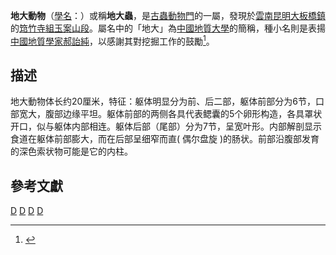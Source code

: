 {{Automatic Taxobox
| taxon = Didazoon
| authority = [[舒德干|Shu]] & [[韓健|Han]], 2001
| fossil_range = {{fossil range|第三期}}[[寒武紀|寒武紀]]
| image = Didazoon haoae.jpg
| image_caption = 
| type_species = '''郝氏地大動物<br>''Didazoon haoae'''''
| type_species_authority = Shu & Han, 2001
}}

'''地大動物'''（[[學名|學名]]：''{{lang|la|Didazoon}}''）或稱'''地大蟲'''，是[[古蟲動物門|古蟲動物門]]的一屬，發現於[[雲南|雲南]][[昆明|昆明]][[大板橋鎮|大板橋鎮]]的[[筇竹寺組|筇竹寺組]][[玉案山段|玉案山段]]。屬名中的「地大」為[[中國地質大學|中國地質大學]]的簡稱，種小名則是表揚[[中國|中國]][[地質學家|地質學家]][[郝詒純|郝詒純]]，以感謝其對挖掘工作的鼓勵<ref>{{cite journal | author = Shu, D.-G., Conway Morris, S., Han, J., Chen, L., Zhang, X.-L., Zhang, Z.-F., Liu, H.-Q., Li, Y., & Liu, J.-N. | title = "Primitive Deuterostomes from the Chengjiang Lagerstätte (Lower Cambrian, China)" | journal = ''Nature'' | volume = 414 | year = 2001 | url = http://scholar.google.com.tw/scholar_url?hl=zh-TW&q=http://www.researchgate.net/publication/11635347_Primitive_deuterostomes_from_the_Chengjiang_Lagersttte_(Lower_Cambrian_China)/file/79e4151037b5c59ed7.pdf&sa=X&scisig=AAGBfm1y1um8XYWitFi8yga19-J2kdGD_Q&oi=scholarr&ei=xlyJU6iYC4_LkgXN3YG4DQ&ved=0CCkQgAMoADAA | pages = pp.419–424 | doi = 10.1038/35106514 }}</ref>。
== 描述 ==
地大動物体长约20厘米，特征：躯体明显分为前、后二部，躯体前部分为6节，口部宽大，腹部边缘平坦。躯体前部的两侧各具代表鳃囊的5个卵形构造，各具罩状开口，似与躯体内部相连。躯体后部（尾部）分为7节，呈宽叶形。内部解剖显示食道在躯体前部膨大，而在后部呈细窄而直( 偶尔盘旋 )的肠状。前部沿腹部发育的深色索状物可能是它的内柱。
== 參考文獻 ==
{{reflist}}
{{古蟲動物}}
{{Taxonbar}}
[[Category:寒武紀動物|D]]
[[Category:澄江動物群|D]]
[[Category:古虫动物门|D]]
[[Category:_2001年描述的分类群|D]]